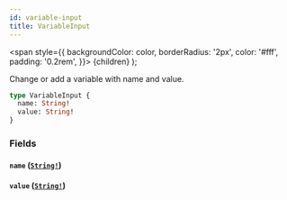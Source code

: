 ```yaml
---
id: variable-input
title: VariableInput
---
```


<span
style={{
      backgroundColor: color,
      borderRadius: '2px',
      color: '#fff',
      padding: '0.2rem',
    }}>
{children}
</span>
);

Change or add a variable with name and value.

```graphql
type VariableInput {
  name: String!
  value: String!
}
```

### Fields

#### `name` ([`String!`](/docs/reference/tasklist-api/scalars/string))

#### `value` ([`String!`](/docs/reference/tasklist-api/scalars/string))

